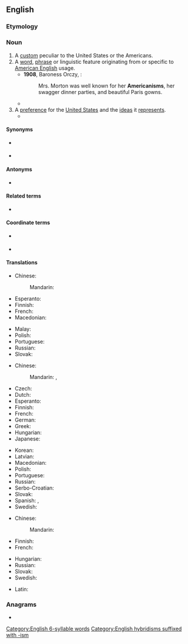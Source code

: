 ==English==
{{wikipedia}}

===Etymology===
{{suffix|en|American|ism}}

===Noun===
{{en-noun|~}}

# A [[custom]] peculiar to the United States or the Americans.
# A [[word]], [[phrase]] or linguistic feature originating from or specific to [[American English]] usage.
#* '''1908''', Baroness Orczy, ''{{w|The Old Man in the Corner}}'':
#*: Mrs. Morton was well known for her '''Americanisms''', her swagger dinner parties, and beautiful Paris gowns.
#* {{quote-web|en|url=http://www.theguardian.com/books/2013/may/13/americanisms-closer-to-home-imagine|title=Americanisms are often closer to home than we imagine|date=2013-05-13|author=Steven Poole|authorlink=Steven Poole|work=The Guardian|passage=A lot of other supposed '''Americanisms''' aren't '''Americanisms''' either. It's sometimes thought that "transportation" instead of the good old "transport" is an example of that annoying US habit of bolting on needless extra syllables to perfectly good words, but "transportation" is used in British English from 1540.}}
# A [[preference]] for the [[United States]] and the [[idea]]s it [[represent]]s.
#* {{quote-journal|en|date=2016-07-22|title=Donald Trump’s strategy in three words: ‘Americanism, not globalism’|author=Aaron Blake|journal=Washington Post|link=https://www.washingtonpost.com/news/the-fix/wp/2016/07/22/donald-trump-just-put-his-border-wall-around-the-entire-united-states/
|passage="The most important difference between our plan and that of our opponent is that our plan will put America first," Trump said. "'''Americanism''', not globalism, will be our credo."}}

====Synonyms====
* {{sense|custom; preference}} {{l|en|Usonianism}}
* {{sense|word or phrase}} {{l|en|Yankeeism}}

====Antonyms====
* {{sense|preference for the U.S.}} {{l|en|anti-Americanism}}

====Related terms====
* {{l|en|Americanist}}

====Coordinate terms====
* {{sense|English word or phrase characteristic of the American variety}} {{list:dialectisms/en}}
* {{list:foreignisms/en}}

====Translations====
{{trans-top|custom}}
* Chinese:
*: Mandarin: {{t|cmn|美国主义}}
* Esperanto: {{t|eo|usonismo}}
* Finnish: {{t+|fi|amerikanismi}}
* French: {{t+|fr|américanisme|m}}
* Macedonian: {{t|mk|американи́зам|m}}
{{trans-mid}}
* Malay: {{t|ms|amerikanisme}}
* Polish: {{t+|pl|amerykanizm|m}}
* Portuguese: {{t+|pt|americanismo|m}}
* Russian: {{t+|ru|американи́зм|m}}
* Slovak: {{t|sk|amerikanizmus|m}}
{{trans-bottom}}

{{trans-top|linguistic feature}}
* Chinese:
*: Mandarin: {{t+|cmn|美語|sc=Hani}}, {{t+|cmn|美语|tr=měiyǔ|sc=Hani}}
* Czech: {{t+|cs|amerikanismus|m}}
* Dutch: {{t+|nl|amerikanisme|n}}
* Esperanto: {{t+|eo|amerikanisme|c}}
* Finnish: {{t+|fi|amerikanismi}}
* French: {{t+|fr|américanisme}}
* German: {{t+|de|Amerikanismus|m}}
* Greek: {{t+|el|αμερικανισμός|m}}
* Hungarian: {{t+|hu|amerikanizmus}}
* Japanese: {{t+|ja|米語|tr=べいご, beigo|sc=Jpan}}
{{trans-mid}}
* Korean: {{t+|ko|미어}}
* Latvian: {{t|lv|amerikānisms}}
* Macedonian: {{t|mk|американи́зам|m}}
* Polish: {{t+|pl|amerykanizm|m}}
* Portuguese: {{t+|pt|americanismo|m}}
* Russian: {{t+|ru|американи́зм|m}}
* Serbo-Croatian: {{t+|sh|amerikanizam|m}}
* Slovak: {{t|sk|amerikanizmus|m}}
* Spanish: {{t+|es|americanismo|m}}, {{t+|es|angloamericanismo|m}}
* Swedish: {{t+|sv|amerikanism|c}}
{{trans-bottom}}

{{trans-top|preference}}
* Chinese:
*: Mandarin: {{t|cmn|美国主义}}
* Finnish: {{t|fi|[[amerikkalainen|amerikkalais]][[-mielisyys|mielisyys]]}}
* French: {{t+|fr|américanisme|m}}
{{trans-mid}}
* Hungarian: {{t+|hu|amerikanizmus}}
* Russian: {{t+|ru|американи́зм|m}}
* Slovak: {{t|sk|amerikanizmus|m}}
* Swedish: {{t+|sv|amerikanism|c}}
{{trans-bottom}}

{{checktrans-top}}
* Latin: {{t-check|la|americanismus}}
{{trans-mid}}
{{trans-bottom}}

===Anagrams===
* {{anagrams|en|a=aaceiimmnrs|minicameras}}

[[Category:English 6-syllable words]]
[[Category:English hybridisms suffixed with -ism]]